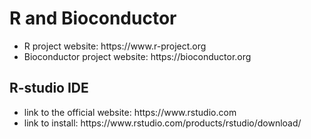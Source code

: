 # R and Bioconductor

- R project website: https://www.r-project.org
- Bioconductor project website: https://bioconductor.org

## R-studio IDE
- link to the official website: https://www.rstudio.com
- link to install: https://www.rstudio.com/products/rstudio/download/ 